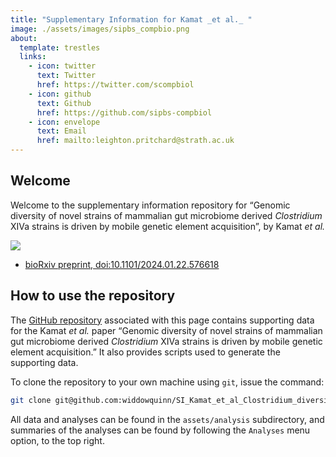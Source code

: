 ```yaml
---
title: "Supplementary Information for Kamat _et al._ "
image: ./assets/images/sipbs_compbio.png
about:
  template: trestles
  links:
    - icon: twitter
      text: Twitter
      href: https://twitter.com/scompbiol
    - icon: github
      text: Github
      href: https://github.com/sipbs-compbiol
    - icon: envelope
      text: Email
      href: mailto:leighton.pritchard@strath.ac.uk
---
```


## Welcome

Welcome to the supplementary information repository for "Genomic diversity of novel strains of mammalian gut microbiome derived _Clostridium_ XIVa strains is driven by mobile genetic element acquisition", by Kamat _et al._

[![](https://zenodo.org/badge/724216638.svg)](https://zenodo.org/doi/10.5281/zenodo.10560970)

- [bioRxiv preprint, doi:10.1101/2024.01.22.576618 ](https://www.biorxiv.org/content/10.1101/2024.01.22.576618v1)

## How to use the repository

The [GitHub repository](https://github.com/widdowquinn/SI_Kamat_et_al_Clostridium_diversity) associated with this page contains supporting data for the Kamat _et al._ paper "Genomic diversity of novel strains of mammalian gut microbiome derived _Clostridium_ XIVa strains is driven by mobile genetic element acquisition." It also provides scripts used to generate the supporting data.

To clone the repository to your own machine using `git`, issue the command:

```bash
git clone git@github.com:widdowquinn/SI_Kamat_et_al_Clostridium_diversity
```

All data and analyses can be found in the `assets/analysis` subdirectory, and summaries of the analyses can be found by following the `Analyses` menu option, to the top right.
